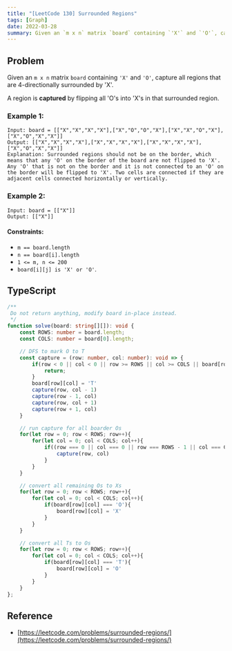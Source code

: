 ```yaml
---
title: "[LeetCode 130] Surrounded Regions"
tags: [Graph]
date: 2022-03-28
summary: Given an `m x n` matrix `board` containing `'X'` and `'O'`, capture all regions that are 4-directionally surrounded by 'X'.
---
```


## Problem

Given an `m x n` matrix `board` containing `'X'` and `'O'`, capture all regions that are 4-directionally surrounded by 'X'.

A region is **captured** by flipping all 'O's into 'X's in that surrounded region.

### Example 1:

```
Input: board = [["X","X","X","X"],["X","O","O","X"],["X","X","O","X"],["X","O","X","X"]]
Output: [["X","X","X","X"],["X","X","X","X"],["X","X","X","X"],["X","O","X","X"]]
Explanation: Surrounded regions should not be on the border, which means that any 'O' on the border of the board are not flipped to 'X'. Any 'O' that is not on the border and it is not connected to an 'O' on the border will be flipped to 'X'. Two cells are connected if they are adjacent cells connected horizontally or vertically.
```

### Example 2:

```
Input: board = [["X"]]
Output: [["X"]]
```
 
#### Constraints:

- `m == board.length`
- `n == board[i].length`
- `1 <= m, n <= 200`
- `board[i][j] is 'X' or 'O'`.

## TypeScript

```typescript
/**
 Do not return anything, modify board in-place instead.
 */
function solve(board: string[][]): void {
    const ROWS: number = board.length;
    const COLS: number = board[0].length;

    // DFS to mark O to T
    const capture = (row: number, col: number): void => {
        if(row < 0 || col < 0 || row >= ROWS || col >= COLS || board[row][col] !== 'O'){
            return;
        }
        board[row][col] = 'T'
        capture(row, col - 1)
        capture(row - 1, col)
        capture(row, col + 1)
        capture(row + 1, col)
    }

    // run capture for all boarder Os
    for(let row = 0; row < ROWS; row++){
        for(let col = 0; col < COLS; col++){
            if((row === 0 || col === 0 || row === ROWS - 1 || col === COLS - 1) && (board[row][col] === 'O')){
                capture(row, col)
            }
        }
    }

    // convert all remaining Os to Xs
    for(let row = 0; row < ROWS; row++){
        for(let col = 0; col < COLS; col++){
            if(board[row][col] === 'O'){
                board[row][col] = 'X'
            }
        }
    }

    // convert all Ts to Os
    for(let row = 0; row < ROWS; row++){
        for(let col = 0; col < COLS; col++){
            if(board[row][col] === 'T'){
                board[row][col] = 'O'
            }
        }
    }
};
```

## Reference

- [https://leetcode.com/problems/surrounded-regions/](https://leetcode.com/problems/surrounded-regions/)